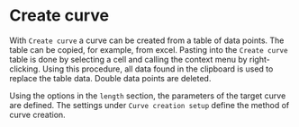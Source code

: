 # Create curve

With ``Create curve`` a curve can be created from a table of data points. The table can be copied, for example, from excel. Pasting into the ``Create curve`` table is done by selecting a cell and calling the context menu by right-clicking. Using this procedure, all data found in the clipboard is used to replace the table data. Double data points are deleted.

Using the options in the ``length`` section, the parameters of the target curve are defined. The settings under ``Curve creation setup`` define the method of curve creation.
